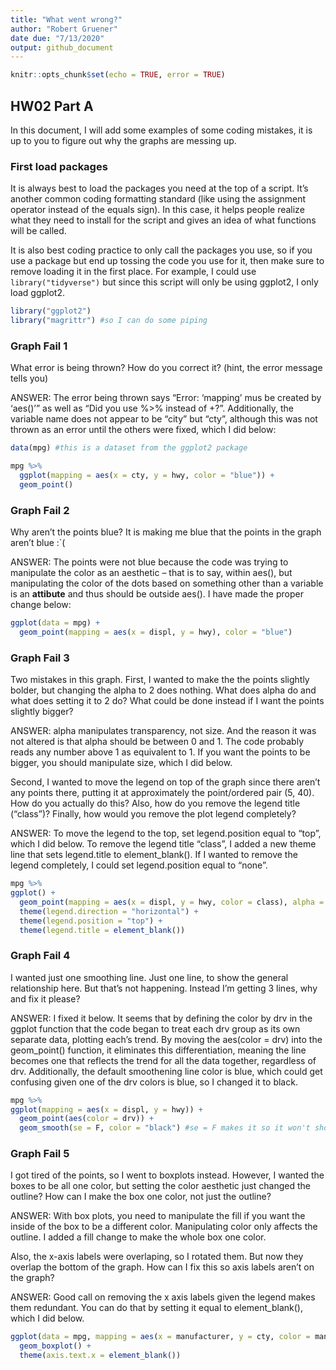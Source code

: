 ```yaml
---
title: "What went wrong?"
author: "Robert Gruener"
date due: "7/13/2020"
output: github_document
---
```


```r
knitr::opts_chunk$set(echo = TRUE, error = TRUE)
```

## HW02 Part A

In this document, I will add some examples of some coding mistakes, it is up to you to figure out why the graphs are messing up. 

### First load packages

It is always best to load the packages you need at the top of a script. It's another common coding formatting standard (like using the assignment operator instead of the equals sign). In this case, it helps people realize what they need to install for the script and gives an idea of what functions will be called. 

It is also best coding practice to only call the packages you use, so if you use a package but end up tossing the code you use for it, then make sure to remove loading it in the first place. For example, I could use `library("tidyverse")` but since this script will only be using ggplot2, I only load ggplot2.

```r
library("ggplot2")
library("magrittr") #so I can do some piping
```


### Graph Fail 1

What error is being thrown? How do you correct it? (hint, the error message tells you)

ANSWER: The error being thrown says "Error: 'mapping' mus be created by 'aes()'" as well as "Did you use %>% instead of +?". Additionally, the variable name does not appear to be "city" but "cty", although this was not thrown as an error until the others were fixed, which I did below:

```r
data(mpg) #this is a dataset from the ggplot2 package

mpg %>% 
  ggplot(mapping = aes(x = cty, y = hwy, color = "blue")) + 
  geom_point()

```

### Graph Fail 2
Why aren't the points blue? It is making me blue that the points in the graph aren't blue :`(

ANSWER: The points were not blue because the code was trying to manipulate the color as an aesthetic -- that is to say, within aes(), but manipulating the color of the dots based on something other than a variable is an **attibute** and thus should be outside aes(). I have made the proper change below:

```r
ggplot(data = mpg) + 
  geom_point(mapping = aes(x = displ, y = hwy), color = "blue")

```



### Graph Fail 3
Two mistakes in this graph. First, I wanted to make the the points slightly bolder, but changing the alpha to 2 does nothing. What does alpha do and what does setting it to 2 do? What could be done instead if I want the points slightly bigger? 

ANSWER: alpha manipulates transparency, not size. And the reason it was not altered is that alpha should be between 0 and 1. The code probably reads any number above 1 as equivalent to 1. If you want the points to be bigger, you should manipulate size, which I did below.

Second, I wanted to move the legend on top of the graph since there aren't any points there, putting it at approximately the point/ordered pair (5, 40). How do you actually do this? Also, how do you remove the legend title ("class")? Finally, how would you remove the plot legend completely?

ANSWER: To move the legend to the top, set legend.position equal to "top", which I did below. To remove the legend title "class", I added a new theme line that sets legend.title to element_blank(). If I wanted to remove the legend completely, I could set legend.position equal to "none".

```r
mpg %>% 
ggplot() + 
  geom_point(mapping = aes(x = displ, y = hwy, color = class), alpha = 1, size = 3) + 
  theme(legend.direction = "horizontal") + 
  theme(legend.position = "top") +
  theme(legend.title = element_blank())

```

### Graph Fail 4
I wanted just one smoothing line. Just one line, to show the general relationship here. But that's not happening. Instead I'm getting 3 lines, why and fix it please?

ANSWER: I fixed it below. It seems that by defining the color by drv in the ggplot function that the code began to treat each drv group as its own separate data, plotting each's trend. By moving the aes(color = drv) into the geom_point() function, it eliminates this differentiation, meaning the line becomes one that reflects the trend for all the data together, regardless of drv. Additionally, the default smoothening line color is blue, which could get confusing given one of the drv colors is blue, so I changed it to black.

```r
mpg %>% 
ggplot(mapping = aes(x = displ, y = hwy)) + 
  geom_point(aes(color = drv)) + 
  geom_smooth(se = F, color = "black") #se = F makes it so it won't show the error in the line of fit
```

### Graph Fail 5
I got tired of the points, so I went to boxplots instead. However, I wanted the boxes to be all one color, but setting the color aesthetic just changed the outline? How can I make the box one color, not just the outline? 

ANSWER: With box plots, you need to manipulate the fill if you want the inside of the box to be a different color. Manipulating color only affects the outline. I added a fill change to make the whole box one color.

Also, the x-axis labels were overlaping, so I rotated them. But now they overlap the bottom of the graph. How can I fix this so axis labels aren't on the graph?

ANSWER: Good call on removing the x axis labels given the legend makes them redundant. You can do that by setting it equal to element_blank(), which I did below.


```r
ggplot(data = mpg, mapping = aes(x = manufacturer, y = cty, color = manufacturer, fill = manufacturer)) + 
  geom_boxplot() + 
  theme(axis.text.x = element_blank())
```



